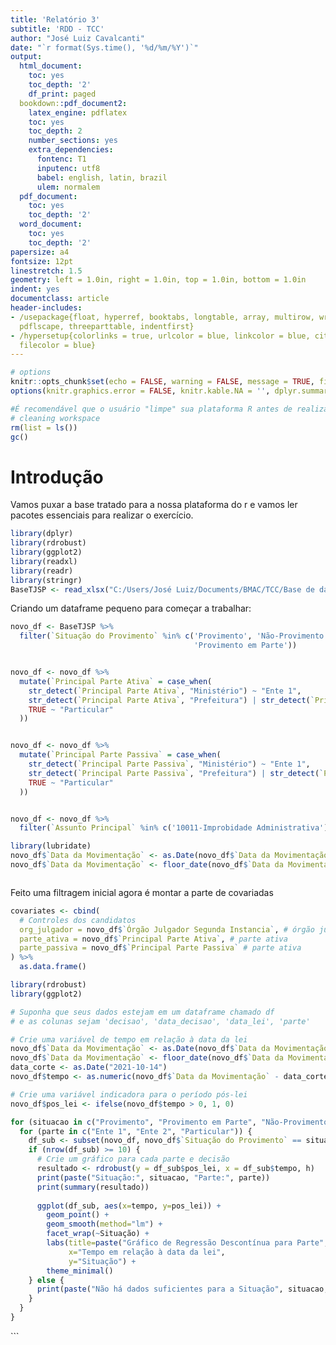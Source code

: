 ---
title: 'Relatório 3'
subtitle: 'RDD - TCC'
author: "José Luiz Cavalcanti"
date: "`r format(Sys.time(), '%d/%m/%Y')`"
output:
  html_document:
    toc: yes
    toc_depth: '2'
    df_print: paged
  bookdown::pdf_document2:
    latex_engine: pdflatex
    toc: yes
    toc_depth: 2
    number_sections: yes
    extra_dependencies:
      fontenc: T1
      inputenc: utf8
      babel: english, latin, brazil
      ulem: normalem
  pdf_document:
    toc: yes
    toc_depth: '2'
  word_document:
    toc: yes
    toc_depth: '2'
papersize: a4
fontsize: 12pt
linestretch: 1.5
geometry: left = 1.0in, right = 1.0in, top = 1.0in, bottom = 1.0in
indent: yes
documentclass: article
header-includes:
- /usepackage{float, hyperref, booktabs, longtable, array, multirow, wrapfig, subfig,
  pdflscape, threeparttable, indentfirst}
- /hypersetup{colorlinks = true, urlcolor = blue, linkcolor = blue, citecolor = blue,
  filecolor = blue}
---


```{r, echo=TRUE, include= FALSE, message = FALSE}
# options
knitr::opts_chunk$set(echo = FALSE, warning = FALSE, message = TRUE, fig.pos = "H", out.extra = "")
options(knitr.graphics.error = FALSE, knitr.kable.NA = '', dplyr.summarise.inform = FALSE)

#É recomendável que o usuário "limpe" sua plataforma R antes de realizar qualquer exercício.
# cleaning workspace
rm(list = ls())
gc()


```


# Introdução

Vamos puxar a base tratado para a nossa plataforma do r e vamos ler pacotes essenciais para realizar o exercício.

```{r, echo=TRUE, include= TRUE, message = FALSE, warning=FALSE}

library(dplyr)
library(rdrobust)
library(ggplot2)
library(readxl)
library(readr)
library(stringr)
BaseTJSP <- read_xlsx("C:/Users/José Luiz/Documents/BMAC/TCC/Base de dados decisão TJSP.xlsx")

```

Criando um dataframe pequeno para começar a trabalhar:

```{r, echo=TRUE, include= TRUE, message = FALSE, warning=FALSE}
novo_df <- BaseTJSP %>%
  filter(`Situação do Provimento` %in% c('Provimento', 'Não-Provimento', 
                                         'Provimento em Parte'))


novo_df <- novo_df %>%
  mutate(`Principal Parte Ativa` = case_when(
    str_detect(`Principal Parte Ativa`, "Ministério") ~ "Ente 1",
    str_detect(`Principal Parte Ativa`, "Prefeitura") | str_detect(`Principal Parte Ativa`, "Município") | str_detect(`Principal Parte Ativa`, "Estado") ~ "Ente 2",
    TRUE ~ "Particular"
  ))


novo_df <- novo_df %>%
  mutate(`Principal Parte Passiva` = case_when(
    str_detect(`Principal Parte Passiva`, "Ministério") ~ "Ente 1",
    str_detect(`Principal Parte Passiva`, "Prefeitura") | str_detect(`Principal Parte Passiva`, "Município") | str_detect(`Principal Parte Passiva`, "Estado") ~ "Ente 2",
    TRUE ~ "Particular"
  ))


novo_df <- novo_df %>%
  filter(`Assunto Principal` %in% c('10011-Improbidade Administrativa'))

library(lubridate)
novo_df$`Data da Movimentação` <- as.Date(novo_df$`Data da Movimentação`)
novo_df$`Data da Movimentação` <- floor_date(novo_df$`Data da Movimentação`, "day")



```

Feito uma filtragem inicial agora é montar a parte de covariadas


```{r, echo=TRUE, include= TRUE, message = FALSE, warning=FALSE}

covariates <- cbind(
  # Controles dos candidatos
  org_julgador = novo_df$`Órgão Julgador Segunda Instancia`, # órgão julgador
  parte_ativa = novo_df$`Principal Parte Ativa`, # parte ativa
  parte_passiva = novo_df$`Principal Parte Passiva` # parte ativa
) %>% 
  as.data.frame()

```

```{r, echo=TRUE, include= TRUE, message = FALSE, warning=FALSE}
library(rdrobust)
library(ggplot2)

# Suponha que seus dados estejam em um dataframe chamado df
# e as colunas sejam 'decisao', 'data_decisao', 'data_lei', 'parte'

# Crie uma variável de tempo em relação à data da lei
novo_df$`Data da Movimentação` <- as.Date(novo_df$`Data da Movimentação`)
novo_df$`Data da Movimentação` <- floor_date(novo_df$`Data da Movimentação`, "day")
data_corte <- as.Date("2021-10-14")
novo_df$tempo <- as.numeric(novo_df$`Data da Movimentação` - data_corte)

# Crie uma variável indicadora para o período pós-lei
novo_df$pos_lei <- ifelse(novo_df$tempo > 0, 1, 0)

for (situacao in c("Provimento", "Provimento em Parte", "Não-Provimento")) {
  for (parte in c("Ente 1", "Ente 2", "Particular")) {
    df_sub <- subset(novo_df, novo_df$`Situação do Provimento` == situacao & novo_df$`Principal Parte Ativa` == parte)
    if (nrow(df_sub) >= 10) {
      # Crie um gráfico para cada parte e decisão
      resultado <- rdrobust(y = df_sub$pos_lei, x = df_sub$tempo, h)
      print(paste("Situação:", situacao, "Parte:", parte))
      print(summary(resultado))
      
      ggplot(df_sub, aes(x=tempo, y=pos_lei)) +
        geom_point() +
        geom_smooth(method="lm") +
        facet_wrap(~Situação) +
        labs(title=paste("Gráfico de Regressão Descontínua para Parte", parte),
             x="Tempo em relação à data da lei",
             y="Situação") +
        theme_minimal()
    } else {
      print(paste("Não há dados suficientes para a Situação", situacao, "e a Parte", parte))
    }
  }
}
```







```